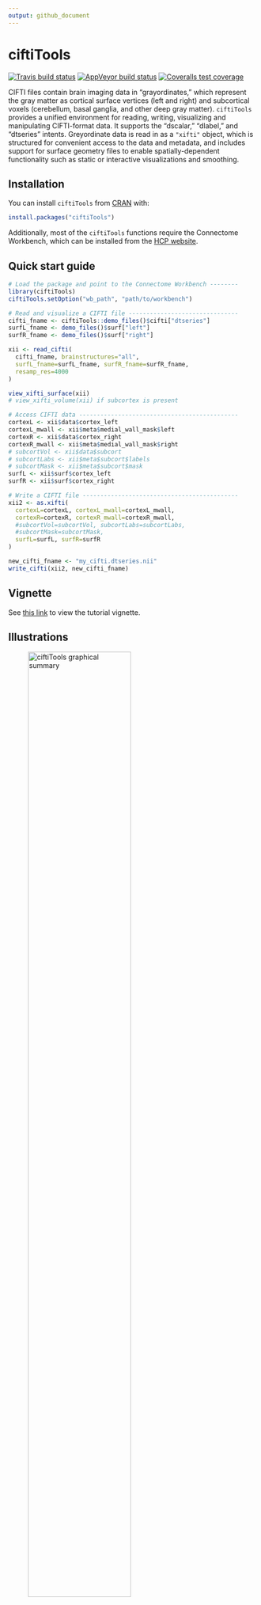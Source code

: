 ```yaml
---
output: github_document
---
```


<!-- README.md is generated from README.Rmd. Please edit that file -->

# ciftiTools

<!-- badges: start -->
[![Travis build status](https://travis-ci.com/mandymejia/ciftiTools.svg?branch=master)](https://travis-ci.com/mandymejia/ciftiTools)
[![AppVeyor build status](https://ci.appveyor.com/api/projects/status/github/mandymejia/ciftiTools?branch=master&svg=true)](https://ci.appveyor.com/project/mandymejia/ciftiTools)
[![Coveralls test coverage](https://coveralls.io/repos/github/mandymejia/ciftiTools/badge.svg)](https://coveralls.io/github/mandymejia/ciftiTools)
<!-- badges: end -->

CIFTI files contain brain imaging data in "grayordinates," which represent the gray matter as cortical surface vertices (left and right) and subcortical voxels (cerebellum, basal ganglia, and other deep gray matter). `ciftiTools` provides a unified environment for reading, writing, visualizing and manipulating CIFTI-format data. It supports the "dscalar," "dlabel," and "dtseries" intents. Greyordinate data is read in as a `"xifti"` object, which is structured for convenient access to the data and metadata, and includes support for surface geometry files to enable spatially-dependent functionality such as static or interactive visualizations and smoothing.

## Installation

You can install `ciftiTools` from [CRAN](https://cran.r-project.org/) with:

``` r
install.packages("ciftiTools")
```

Additionally, most of the `ciftiTools` functions require the Connectome Workbench, which can be installed from the [HCP website](https://www.humanconnectome.org/software/get-connectome-workbench).

## Quick start guide

``` r
# Load the package and point to the Connectome Workbench --------
library(ciftiTools)
ciftiTools.setOption("wb_path", "path/to/workbench")

# Read and visualize a CIFTI file -------------------------------
cifti_fname <- ciftiTools::demo_files()$cifti["dtseries"]
surfL_fname <- demo_files()$surf["left"]
surfR_fname <- demo_files()$surf["right"]

xii <- read_cifti(
  cifti_fname, brainstructures="all", 
  surfL_fname=surfL_fname, surfR_fname=surfR_fname,
  resamp_res=4000
)

view_xifti_surface(xii)
# view_xifti_volume(xii) if subcortex is present

# Access CIFTI data ---------------------------------------------
cortexL <- xii$data$cortex_left
cortexL_mwall <- xii$meta$medial_wall_mask$left
cortexR <- xii$data$cortex_right
cortexR_mwall <- xii$meta$medial_wall_mask$right
# subcortVol <- xii$data$subcort
# subcortLabs <- xii$meta$subcort$labels
# subcortMask <- xii$meta$subcort$mask
surfL <- xii$surf$cortex_left
surfR <- xii$surf$cortex_right

# Write a CIFTI file --------------------------------------------
xii2 <- as.xifti(
  cortexL=cortexL, cortexL_mwall=cortexL_mwall,
  cortexR=cortexR, cortexR_mwall=cortexR_mwall,
  #subcortVol=subcortVol, subcortLabs=subcortLabs,
  #subcortMask=subcortMask,
  surfL=surfL, surfR=surfR
)

new_cifti_fname <- "my_cifti.dtseries.nii"
write_cifti(xii2, new_cifti_fname)
```

## Vignette

See [this link](https://htmlpreview.github.io/?https://github.com/mandymejia/ciftiTools/blob/master/vignettes/ciftiTools_vignette.html) to view the tutorial vignette.

## Illustrations

![ciftiTools graphical summary](README_media/ciftiTools_summary.jpg){width=70%}

!["xifti" object structure](README_media/xifti_structure.png){width=70%}


## FAQ

#### Why is a CIFTI file that has been read in called a `"xifti"`?

The `"xifti"` object is a general interface for not only CIFTI files, but also GIFTI and NIFTI files. For example, we can plot a surface GIFTI:

``` r
xii <- as.xifti(surfL=make_surf(demo_files()$surf["left"]))
view_xifti_surface(xii)
```

We can also convert metric GIFTI files and/or NIFTI files to CIFTI files (or vice versa) using the `"xifti"` object as an intermediary. 

## Related R extensions

* NIFTI files: [`oro.nifti`](https://CRAN.R-project.org/package=oro.nifti), [`RNifti`](https://CRAN.R-project.org/package=RNifti)
* GIFTI files: [`gifti`](https://CRAN.R-project.org/package=gifti)
* CIFTI files: [`cifti`](https://CRAN.R-project.org/package=cifti) can read in any CIFTI file, whereas `ciftiTools` provides a user-friendly interface for CIFTI files with the dscalar, dlabel, and dtseries intents only.
* Other structural neuroimaging files: [`fsbrain`](https://CRAN.R-project.org/package=fsbrain)
* xml files: [`xml2`](https://CRAN.R-project.org/package=xml2)
* Interactive 3D rendering: [`rgl`](https://CRAN.R-project.org/package=rgl) 
